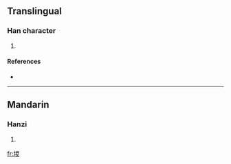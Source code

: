 ==Translingual==

===Han character===
{{Han char|rn=32|rad=土|as=09|sn=12|four=|canj=土山金水 (GUCE)}}

# {{defn|Han|sort=土09}}

====References====
* {{Han ref|kx=0233.280|dkj=05267|dj=0471.050|hdz=10465.080|uh=582B|ud=22571}}

----

==Mandarin==

===Hanzi===
{{cmn-hanzi|pin=[[zōng]] ([[zong1]])|wg=tsung<sup>1</sup>}}

# {{defn|Mandarin}}

[[fr:堫]]